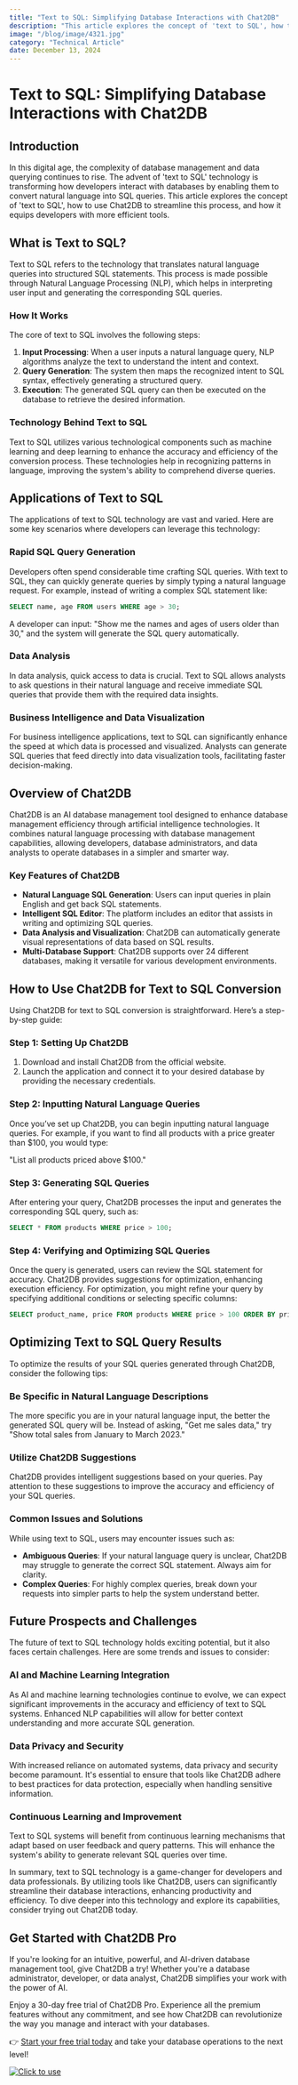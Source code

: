 ```yaml
---
title: "Text to SQL: Simplifying Database Interactions with Chat2DB"
description: "This article explores the concept of 'text to SQL', how to use Chat2DB to streamline this process, and how it equips developers with more efficient tools."
image: "/blog/image/4321.jpg"
category: "Technical Article"
date: December 13, 2024
---
```


# Text to SQL: Simplifying Database Interactions with Chat2DB


<Authors date="December 13, 2024">
  <Author name="Jing" link="https://chat2db.ai" />
</Authors>

## Introduction

In this digital age, the complexity of database management and data querying continues to rise. The advent of 'text to SQL' technology is transforming how developers interact with databases by enabling them to convert natural language into SQL queries. This article explores the concept of 'text to SQL', how to use Chat2DB to streamline this process, and how it equips developers with more efficient tools.

## What is Text to SQL?

Text to SQL refers to the technology that translates natural language queries into structured SQL statements. This process is made possible through Natural Language Processing (NLP), which helps in interpreting user input and generating the corresponding SQL queries. 

### How It Works

The core of text to SQL involves the following steps:

1. **Input Processing**: When a user inputs a natural language query, NLP algorithms analyze the text to understand the intent and context.
2. **Query Generation**: The system then maps the recognized intent to SQL syntax, effectively generating a structured query.
3. **Execution**: The generated SQL query can then be executed on the database to retrieve the desired information.

### Technology Behind Text to SQL

Text to SQL utilizes various technological components such as machine learning and deep learning to enhance the accuracy and efficiency of the conversion process. These technologies help in recognizing patterns in language, improving the system's ability to comprehend diverse queries.

## Applications of Text to SQL

The applications of text to SQL technology are vast and varied. Here are some key scenarios where developers can leverage this technology:

### Rapid SQL Query Generation

Developers often spend considerable time crafting SQL queries. With text to SQL, they can quickly generate queries by simply typing a natural language request. For example, instead of writing a complex SQL statement like:

```sql
SELECT name, age FROM users WHERE age > 30;
```

A developer can input: "Show me the names and ages of users older than 30," and the system will generate the SQL query automatically.

### Data Analysis

In data analysis, quick access to data is crucial. Text to SQL allows analysts to ask questions in their natural language and receive immediate SQL queries that provide them with the required data insights. 

### Business Intelligence and Data Visualization

For business intelligence applications, text to SQL can significantly enhance the speed at which data is processed and visualized. Analysts can generate SQL queries that feed directly into data visualization tools, facilitating faster decision-making.

## Overview of Chat2DB

Chat2DB is an AI database management tool designed to enhance database management efficiency through artificial intelligence technologies. It combines natural language processing with database management capabilities, allowing developers, database administrators, and data analysts to operate databases in a simpler and smarter way.

### Key Features of Chat2DB

- **Natural Language SQL Generation**: Users can input queries in plain English and get back SQL statements.
- **Intelligent SQL Editor**: The platform includes an editor that assists in writing and optimizing SQL queries.
- **Data Analysis and Visualization**: Chat2DB can automatically generate visual representations of data based on SQL results.
- **Multi-Database Support**: Chat2DB supports over 24 different databases, making it versatile for various development environments.

## How to Use Chat2DB for Text to SQL Conversion

Using Chat2DB for text to SQL conversion is straightforward. Here’s a step-by-step guide:

### Step 1: Setting Up Chat2DB

1. Download and install Chat2DB from the official website.
2. Launch the application and connect it to your desired database by providing the necessary credentials.

### Step 2: Inputting Natural Language Queries

Once you’ve set up Chat2DB, you can begin inputting natural language queries. For example, if you want to find all products with a price greater than $100, you would type:

"List all products priced above $100."

### Step 3: Generating SQL Queries

After entering your query, Chat2DB processes the input and generates the corresponding SQL query, such as:

```sql
SELECT * FROM products WHERE price > 100;
```

### Step 4: Verifying and Optimizing SQL Queries

Once the query is generated, users can review the SQL statement for accuracy. Chat2DB provides suggestions for optimization, enhancing execution efficiency. For optimization, you might refine your query by specifying additional conditions or selecting specific columns:

```sql
SELECT product_name, price FROM products WHERE price > 100 ORDER BY price DESC;
```

## Optimizing Text to SQL Query Results

To optimize the results of your SQL queries generated through Chat2DB, consider the following tips:

### Be Specific in Natural Language Descriptions

The more specific you are in your natural language input, the better the generated SQL query will be. Instead of asking, "Get me sales data," try "Show total sales from January to March 2023."

### Utilize Chat2DB Suggestions

Chat2DB provides intelligent suggestions based on your queries. Pay attention to these suggestions to improve the accuracy and efficiency of your SQL queries.

### Common Issues and Solutions

While using text to SQL, users may encounter issues such as:

- **Ambiguous Queries**: If your natural language query is unclear, Chat2DB may struggle to generate the correct SQL statement. Always aim for clarity.
- **Complex Queries**: For highly complex queries, break down your requests into simpler parts to help the system understand better.

## Future Prospects and Challenges

The future of text to SQL technology holds exciting potential, but it also faces certain challenges. Here are some trends and issues to consider:

### AI and Machine Learning Integration

As AI and machine learning technologies continue to evolve, we can expect significant improvements in the accuracy and efficiency of text to SQL systems. Enhanced NLP capabilities will allow for better context understanding and more accurate SQL generation.

### Data Privacy and Security

With increased reliance on automated systems, data privacy and security become paramount. It's essential to ensure that tools like Chat2DB adhere to best practices for data protection, especially when handling sensitive information.

### Continuous Learning and Improvement

Text to SQL systems will benefit from continuous learning mechanisms that adapt based on user feedback and query patterns. This will enhance the system's ability to generate relevant SQL queries over time.

In summary, text to SQL technology is a game-changer for developers and data professionals. By utilizing tools like Chat2DB, users can significantly streamline their database interactions, enhancing productivity and efficiency. To dive deeper into this technology and explore its capabilities, consider trying out Chat2DB today.

## Get Started with Chat2DB Pro

If you're looking for an intuitive, powerful, and AI-driven database management tool, give Chat2DB a try! Whether you're a database administrator, developer, or data analyst, Chat2DB simplifies your work with the power of AI.

Enjoy a 30-day free trial of Chat2DB Pro. Experience all the premium features without any commitment, and see how Chat2DB can revolutionize the way you manage and interact with your databases.

👉 [Start your free trial today](https://chat2db.ai/pricing) and take your database operations to the next level!


[![Click to use](/image/blog/bg/chat2db.jpg)](https://chat2db.ai/)
